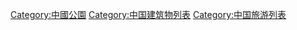 [[Category:中國公園|Category:中國公園]]
[[Category:中国建筑物列表|Category:中国建筑物列表]]
[[Category:中国旅游列表|Category:中国旅游列表]]